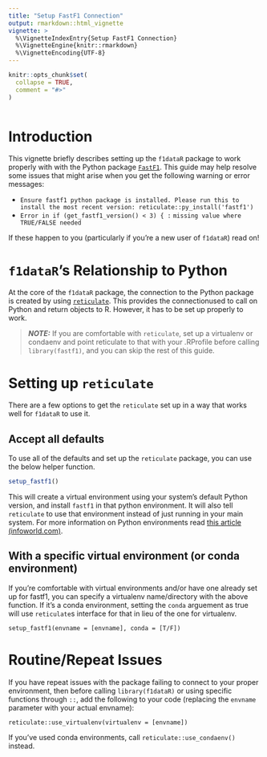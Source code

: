 ```yaml
---
title: "Setup FastF1 Connection"
output: rmarkdown::html_vignette
vignette: >
  %\VignetteIndexEntry{Setup FastF1 Connection}
  %\VignetteEngine{knitr::rmarkdown}
  %\VignetteEncoding{UTF-8}
---
```


```r
knitr::opts_chunk$set(
  collapse = TRUE,
  comment = "#>"
)
```

```r
```

# Introduction

This vignette briefly describes setting up the `f1dataR` package to work properly with with 
the Python package [`FastF1`](https://docs.fastf1.dev/). This guide may help resolve some issues
that might arise when you get the following warning or error messages:

- `Ensure fastf1 python package is installed. Please run this to install the most recent version: reticulate::py_install('fastf1')`
- `Error in if (get_fastf1_version() < 3) { :` 
   `missing value where TRUE/FALSE needed`

If these happen to you (particularly if you're a new user of `f1dataR`) read on!

# `f1dataR`'s Relationship to Python

At the core of the `f1dataR` package, the connection to the Python package is created
by using [`reticulate`](https://rstudio.github.io/reticulate/). This provides the 
connectionused to call on Python and return objects to R. However, it has to be 
set up properly to work.

> **_NOTE:_**  If you are comfortable with `reticulate`, set up a virtualenv or 
condaenv and point reticulate to that with your .RProfile before calling `library(fastf1)`,
and you can skip the rest of this guide.

# Setting up `reticulate`

There are a few options to get the `reticulate` set up in a way that works well for 
`f1dataR` to use it.

## Accept all defaults

To use all of the defaults and set up the `reticulate` package, you can use the below 
helper function. 

```r
setup_fastf1()
```

This will create a virtual environment using your system's default Python version,
and install `fastf1` in that python environment. It will also tell `reticulate` to use that
environment instead of just running in your main system. For more information on Python 
environments read [this article (infoworld.com)](https://www.infoworld.com/article/3239675/virtualenv-and-venv-python-virtual-environments-explained.html). 

## With a specific virtual environment (or conda environment)

If you're comfortable with virtual environments and/or have one already set up for 
fastf1, you can specify a virtualenv name/directory with the above function. If it's 
a conda environment, setting the `conda` arguement as true will use `reticulate`s 
interface for that in lieu of the one for virtualenv.
```helper_demo
setup_fastf1(envname = [envname], conda = [T/F])
```

# Routine/Repeat Issues

If you have repeat issues with the package failing to connect to your proper environment, 
then before calling `library(f1dataR)` or using specific functions through `::`, add the 
following to your code (replacing the `envname` parameter with your actual envname):

```reticulate_setup
reticulate::use_virtualenv(virtualenv = [envname])
```

If you've used conda environments, call `reticulate::use_condaenv()` instead.
